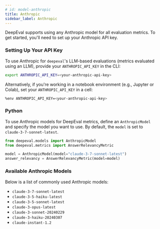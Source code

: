 ```yaml
---
# id: model-anthropic
title: Anthropic
sidebar_label: Anthropic
---
```


DeepEval supports using any Anthropic model for all evaluation metrics. To get started, you'll need to set up your Anthropic API key.

### Setting Up Your API Key

To use Anthropic for `deepeval`'s LLM-based evaluations (metrics evaluated using an LLM), provide your `ANTHROPIC_API_KEY` in the CLI:

```bash
export ANTHROPIC_API_KEY=<your-anthropic-api-key>
```

Alternatively, if you're working in a notebook environment (e.g., Jupyter or Colab), set your `ANTHROPIC_API_KEY` in a cell:

```bash
%env ANTHROPIC_API_KEY=<your-anthropic-api-key>
```

### Python

To use Anthropic models for DeepEval metrics, define an `AnthropicModel` and specify the model you want to use. By default, the `model` is set to `claude-3-7-sonnet-latest`.

```python
from deepeval.models import AnthropicModel
from deepeval.metrics import AnswerRelevancyMetric

model = AnthropicModel(model="claude-3-7-sonnet-latest")
answer_relevancy = AnswerRelevancyMetric(model=model)
```

### Available Anthropic Models

Below is a list of commonly used Anthropic models:

- `claude-3-7-sonnet-latest`
- `claude-3-5-haiku-latest`
- `claude-3-5-sonnet-latest`
- `claude-3-opus-latest`
- `claude-3-sonnet-20240229`
- `claude-3-haiku-20240307`
- `claude-instant-1.2`
